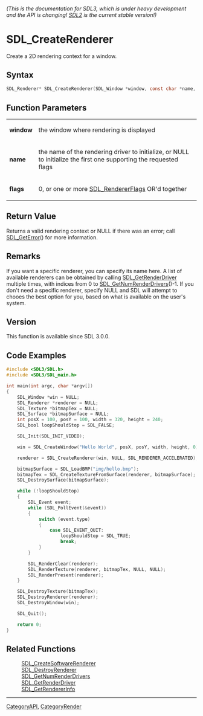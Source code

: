 ====== (This is the documentation for SDL3, which is under heavy development and the API is changing! [https://wiki.libsdl.org/ SDL2] is the current stable version!) ======
= SDL_CreateRenderer =

Create a 2D rendering context for a window.

== Syntax ==

<syntaxhighlight lang='c'>
SDL_Renderer* SDL_CreateRenderer(SDL_Window *window, const char *name, Uint32 flags);
</syntaxhighlight>

== Function Parameters ==

{|
|'''window'''
|the window where rendering is displayed
|-
|'''name'''
|the name of the rendering driver to initialize, or NULL to initialize the first one supporting the requested flags
|-
|'''flags'''
|0, or one or more [[SDL_RendererFlags]] OR'd together
|}

== Return Value ==

Returns a valid rendering context or NULL if there was an error; call
[[SDL_GetError]]() for more information.

== Remarks ==

If you want a specific renderer, you can specify its name here. A list of
available renderers can be obtained by calling [[SDL_GetRenderDriver]]
multiple times, with indices from 0 to [[SDL_GetNumRenderDrivers]]()-1. If
you don't need a specific renderer, specify NULL and SDL will attempt to
chooes the best option for you, based on what is available on the user's
system.

== Version ==

This function is available since SDL 3.0.0.

== Code Examples ==

<syntaxhighlight lang='c++'>
#include <SDL3/SDL.h>
#include <SDL3/SDL_main.h>

int main(int argc, char *argv[])
{
    SDL_Window *win = NULL;
    SDL_Renderer *renderer = NULL;
    SDL_Texture *bitmapTex = NULL;
    SDL_Surface *bitmapSurface = NULL;
    int posX = 100, posY = 100, width = 320, height = 240;
    SDL_bool loopShouldStop = SDL_FALSE;

    SDL_Init(SDL_INIT_VIDEO);

    win = SDL_CreateWindow("Hello World", posX, posY, width, height, 0);

    renderer = SDL_CreateRenderer(win, NULL, SDL_RENDERER_ACCELERATED);

    bitmapSurface = SDL_LoadBMP("img/hello.bmp");
    bitmapTex = SDL_CreateTextureFromSurface(renderer, bitmapSurface);
    SDL_DestroySurface(bitmapSurface);

    while (!loopShouldStop)
    {
        SDL_Event event;
        while (SDL_PollEvent(&event))
        {
            switch (event.type)
            {
                case SDL_EVENT_QUIT:
                    loopShouldStop = SDL_TRUE;
                    break;
            }
        }

        SDL_RenderClear(renderer);
        SDL_RenderTexture(renderer, bitmapTex, NULL, NULL);
        SDL_RenderPresent(renderer);
    }

    SDL_DestroyTexture(bitmapTex);
    SDL_DestroyRenderer(renderer);
    SDL_DestroyWindow(win);

    SDL_Quit();

    return 0;
}
</syntaxhighlight>

== Related Functions ==

:[[SDL_CreateSoftwareRenderer]]
:[[SDL_DestroyRenderer]]
:[[SDL_GetNumRenderDrivers]]
:[[SDL_GetRenderDriver]]
:[[SDL_GetRendererInfo]]

----
[[CategoryAPI]], [[CategoryRender]]


